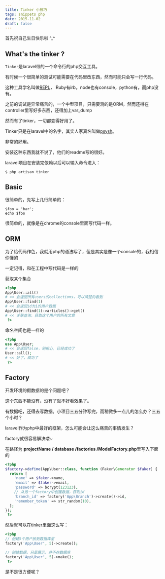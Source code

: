 ```yaml
---
title: Tinker 小技巧
tags: snippets php
date: 2015-11-02
draft: false
---
```


首先祝自己生日快乐啦 ^_^

## What's the tinker ?

`Tinker`是laravel带的一个命令行的php交互工具。

有时候一个很简单的测试可能需要在代码里改东西，然而可能只会写一行代码。

这种工具学名叫做[REPL](https://en.wikipedia.org/wiki/Read%E2%80%93eval%E2%80%93print_loop)，
Ruby有irb，node也有console，python有，而php没有。

之前的调试是异常痛苦的，一个中型项目，只需要测的是ORM，然而还得在controller里写好多东西，还得加上var_dump

然而有了tinker，一切都变得好用了。

Tinker只是在laravel中的名字，其实人家真名叫做[psysh](https://github.com/bobthecow/psysh/)。

非常的好用。

安装这种东西我就不说了，他们的readme写的很好。

laravel项目在安装完依赖以后可以输入命令进入：

```console
$ php artisan tinker
```

## Basic

很简单的，先写上几行简单的：

```console
$foo = 'bar';
echo $foo
```

很简单的，就像是在chrome的console里面写代码一样。

## ORM

为了给代码作色，我就用php的语法写了，但是其实是像一个console的，我相信你懂的

一定记得，和在工程中写代码是一样的

获取某个集合
```php
<?php 
App\User::all()
# << 会返回所有users的collections，可以清楚的看到
App\User::find(1)
# << 会返回id为1的用户数据
App\User::find(1)->articles()->get()
# << 关联查询，获取这个用户的所有文章
 ?>
```

命名空间也是一样的
```php
<?php 
use App\User;
# << 会返回false，别担心，已经成功了
User::all();
# << 好了，成功了
 ?>
```

## Factory

开发环境的假数据的是个问题吧？

这个东西不能没有，没有了就不好看效果了。

有数据吧，还得去写数据。小项目三五分钟写完，而稍微多一点儿的怎么办？三五个小时？

laravel作为php中最好的框架，怎么可能会让这么痛苦的事情发生？

factory就很容易解决喽~

在路径为 **projectName / database /factories /ModelFactory.php**里写入下面的

```php
<?php 
$factory->define(App\User::class, function (Faker\Generator $faker) {
  return [
    'name' => $faker->name,
    'email' => $faker->email,
    'password' => bcrypt(123123),
    // 从另一个factory中创建数据，获取id
    'branch_id' => factory('App\Branch')->create()->id,
    'remember_token' => str_random(10),
  ];
});
 ?>
```

然后就可以在tinker里面这么写：

```php
<?php 
// 创建5个用户放到数据库里
factory('App\User', 5)->create();

// 创建数据，只是展示，并不存数据库
factory('App\User', 5)->make();
 ?>
```

是不是很方便呢？
